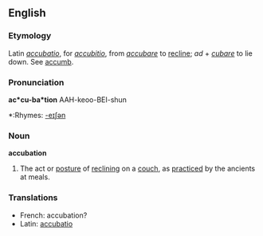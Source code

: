==English==

===Etymology===
Latin ''[[accubatio]]'', for ''[[accubitio]]'', from ''[[accubare]]'' to [[recline]]; ''ad'' + ''[[cubare]]'' to lie down. See [[accumb]].

===Pronunciation===
'''ac*cu-ba*tion'''
AAH-keoo-BEI-shun
*:Rhymes: [[Rhymes:English:-eɪʃǝn|-eɪʃǝn]]

===Noun===
'''accubation'''

# The act or [[posture]] of [[reclining]] on a [[couch]], as [[practiced]] by the ancients at meals.

===Translations===
*French: accubation?
*Latin: [[accubatio]]
